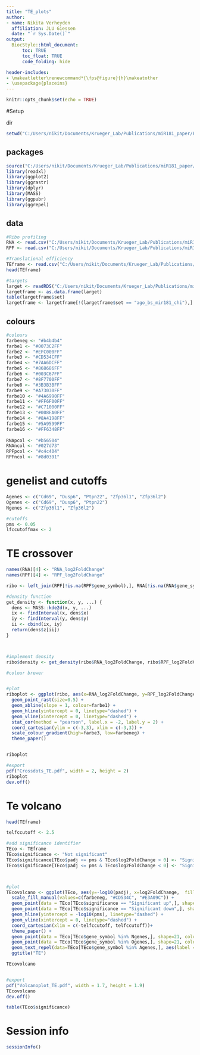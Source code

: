 ```yaml
---
title: "TE_plots"
author:
- name: Nikita Verheyden
  affiliation: JLU Giessen
  date: "`r Sys.Date()`"
output:
  BiocStyle::html_document:
      toc: TRUE
      toc_float: TRUE
      code_folding: hide

header-includes:
- \makeatletter\renewcommand*{\fps@figure}{h}\makeatother
- \usepackage{placeins}
---
```


```r
knitr::opts_chunk$set(echo = TRUE)
```

#Setup

dir
```r
setwd("C:/Users/nikit/Documents/Krueger_Lab/Publications/miR181_paper/Figure3/04_TE_plots")
```


## packages 
```r

source("C:/Users/nikit/Documents/Krueger_Lab/Publications/miR181_paper/Supporting_scripts/themes/theme_paper.R")
library(readxl)
library(ggplot2)
library(ggrastr)
library(dplyr)
library(MASS)
library(ggpubr)
library(ggrepel)
```

## data
```r
#Ribo profiling
RNA <- read.csv("C:/Users/nikit/Documents/Krueger_Lab/Publications/miR181_paper/Figure3/01_Ribosome_profiling_pipeline/RNA_masterframe.csv")
RPF <- read.csv("C:/Users/nikit/Documents/Krueger_Lab/Publications/miR181_paper/Figure3/01_Ribosome_profiling_pipeline/RPF_masterframe.csv")

#Translational efficiency
TEframe <- read.csv("C:/Users/nikit/Documents/Krueger_Lab/Publications/miR181_paper/Supporting_scripts/deltaTE/TE_m23_genesInRNAandRPF.csv")
head(TEframe)

#targets
larget <- readRDS("C:/Users/nikit/Documents/Krueger_Lab/Publications/miR181_paper/Figure3/mir181_bs_afterFigure2B.rds")
largetframe <- as.data.frame(larget)
table(largetframe$set)
largetframe <- largetframe[!(largetframe$set == "ago_bs_mir181_chi"),]
```
## colours
```r
#colours
farbeneg <- "#b4b4b4"
farbe1 <- "#0073C2FF"
farbe2 <- "#EFC000FF"
farbe3 <- "#CD534CFF"
farbe4 <- "#7AA6DCFF"
farbe5 <- "#868686FF"
farbe6 <- "#003C67FF"
farbe7 <- "#8F7700FF"
farbe8 <- "#3B3B3BFF"
farbe9 <- "#A73030FF"
farbe10 <- "#4A6990FF"
farbe11 <- "#FF6F00FF"
farbe12 <- "#C71000FF"
farbe13 <- "#008EA0FF"
farbe14 <- "#8A4198FF"
farbe15 <- "#5A9599FF"
farbe16 <- "#FF6348FF"
  
RNApcol <- "#b56504"
RNAncol <- "#027d73"
RPFpcol <- "#c4c404"
RPFncol <- "#8d0391"
```




# genelist and cutoffs
```r
Agenes <- c("Cd69", "Dusp6", "Ptpn22", "Zfp36l1", "Zfp36l2")
Ogenes <- c("Cd69", "Dusp6", "Ptpn22")
Ngenes <- c("Zfp36l1", "Zfp36l2")

#cutoffs
pms <- 0.05
lfccutoffmax <- 2
```



# TE crossover
```r
names(RNA)[4] <- "RNA_log2FoldChange"
names(RPF)[4] <- "RPF_log2FoldChange"

ribo <- left_join(RPF[!is.na(RPF$gene_symbol),], RNA[!is.na(RNA$gene_symbol),], by="Gene")

#density function
get_density <- function(x, y, ...) {
  dens <- MASS::kde2d(x, y, ...)
  ix <- findInterval(x, dens$x)
  iy <- findInterval(y, dens$y)
  ii <- cbind(ix, iy)
  return(dens$z[ii])
}



#implement density
ribo$density <- get_density(ribo$RNA_log2FoldChange, ribo$RPF_log2FoldChange, n=100)

#colour brewer


#plot
riboplot <- ggplot(ribo, aes(x=RNA_log2FoldChange, y=RPF_log2FoldChange, colour=log2(density))) +
  geom_point_rast(size=0.5) +
  geom_abline(slope = 1, colour=farbe1) +
  geom_hline(yintercept = 0, linetype="dashed") +
  geom_vline(xintercept = 0, linetype="dashed") +
  stat_cor(method = "pearson", label.x = -2, label.y = 2) +
  coord_cartesian(ylim = c(-3,3), xlim = c(-3,3)) +
  scale_colour_gradient(high=farbe3, low=farbeneg) +
  theme_paper()


riboplot

#export
pdf("Crossdots_TE.pdf", width = 2, height = 2)
riboplot
dev.off()
```



# Te volcano
```r
head(TEframe)

telfccutoff <- 2.5

#add significance identifier
TEco <- TEframe
TEco$significance <- "Not significant"
TEco$significance[TEco$padj <= pms & TEco$log2FoldChange > 0] <- "Significant up"
TEco$significance[TEco$padj <= pms & TEco$log2FoldChange < 0] <- "Significant down"



#plot
TEcovolcano <- ggplot(TEco, aes(y=-log10(padj), x=log2FoldChange,  fill=factor(significance, levels = c("Not significant", "Significant up","Significant down")))) + geom_point_rast(shape=21, size=0.5, colour=farbeneg) +
  scale_fill_manual(values=c(farbeneg, "#CD534C", "#E3A09C")) +
  geom_point(data = TEco[TEco$significance == "Significant up",], shape=21, colour="black", fill="#CD534C") +
  geom_point(data = TEco[TEco$significance == "Significant down",], shape=21, colour="black", fill="#E3A09C") +
  geom_hline(yintercept = -log10(pms), linetype="dashed") +
  geom_vline(xintercept = 0, linetype="dashed") +
  coord_cartesian(xlim = c(-telfccutoff, telfccutoff))+
  theme_paper() +
  geom_point(data = TEco[TEco$gene_symbol %in% Ngenes,], shape=21, colour="black", fill=farbe1, size=2) +
  geom_point(data = TEco[TEco$gene_symbol %in% Ogenes,], shape=21, colour="black", fill="#595959", size=2) +
  geom_text_repel(data=TEco[TEco$gene_symbol %in% Agenes,], aes(label = gene_symbol),size = 3) +
  ggtitle("TE")

TEcovolcano


#export
pdf("Volcanoplot_TE.pdf", width = 1.7, height = 1.9)
TEcovolcano
dev.off()

table(TEco$significance)
```



# Session info
```r
sessionInfo()
```


